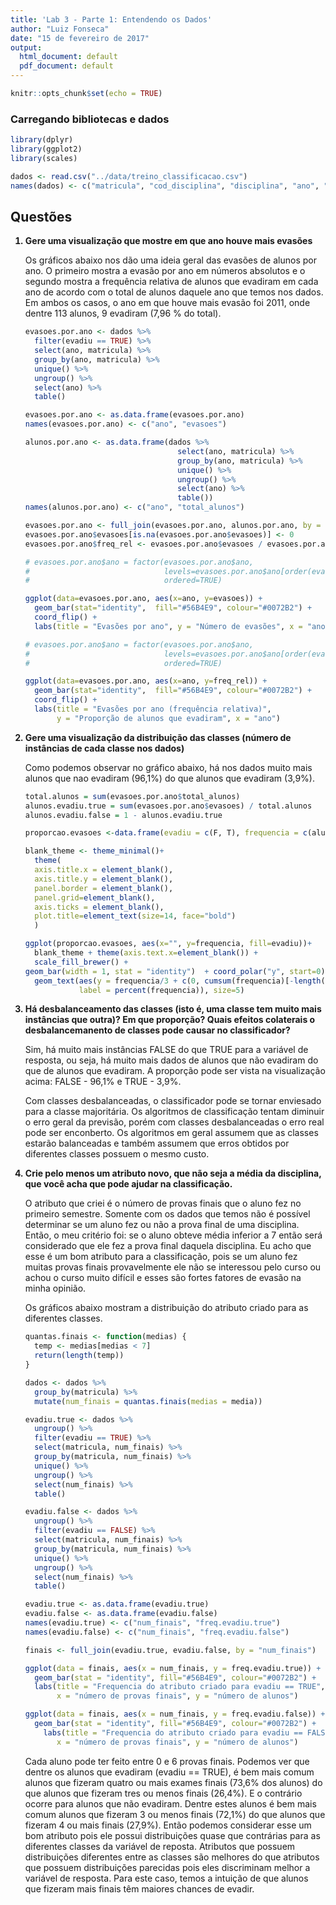 ```yaml
---
title: 'Lab 3 - Parte 1: Entendendo os Dados'
author: "Luiz Fonseca"
date: "15 de fevereiro de 2017"
output:
  html_document: default
  pdf_document: default
---
```


```r
knitr::opts_chunk$set(echo = TRUE)
```

### Carregando bibliotecas e dados
```r
library(dplyr)
library(ggplot2)
library(scales)

dados <- read.csv("../data/treino_classificacao.csv")
names(dados) <- c("matricula", "cod_disciplina", "disciplina", "ano", "periodo", "media", "evadiu")
```

## Questões
<ol>
<b><li>Gere uma visualização que mostre em que ano houve mais evasões </li></b>

Os gráficos abaixo nos dão uma ideia geral das evasões de alunos por ano. O primeiro mostra a evasão por ano em números absolutos e o segundo mostra a frequência relativa de alunos que evadiram em cada ano de acordo com o total de alunos daquele ano que temos nos dados. Em ambos os casos, o ano em que houve mais evasão foi 2011, onde dentre 113 alunos, 9 evadiram (7,96 % do total).

```r
evasoes.por.ano <- dados %>% 
  filter(evadiu == TRUE) %>%
  select(ano, matricula) %>%
  group_by(ano, matricula) %>%
  unique() %>%
  ungroup() %>%
  select(ano) %>%
  table()

evasoes.por.ano <- as.data.frame(evasoes.por.ano)
names(evasoes.por.ano) <- c("ano", "evasoes")

alunos.por.ano <- as.data.frame(dados %>% 
                                  select(ano, matricula) %>% 
                                  group_by(ano, matricula) %>%
                                  unique() %>%
                                  ungroup() %>%
                                  select(ano) %>%
                                  table())
names(alunos.por.ano) <- c("ano", "total_alunos")

evasoes.por.ano <- full_join(evasoes.por.ano, alunos.por.ano, by = "ano") 
evasoes.por.ano$evasoes[is.na(evasoes.por.ano$evasoes)] <- 0
evasoes.por.ano$freq_rel <- evasoes.por.ano$evasoes / evasoes.por.ano$total_alunos

# evasoes.por.ano$ano = factor(evasoes.por.ano$ano,
#                              levels=evasoes.por.ano$ano[order(evasoes.por.ano$evasoes)],
#                              ordered=TRUE)

ggplot(data=evasoes.por.ano, aes(x=ano, y=evasoes)) +
  geom_bar(stat="identity",  fill="#56B4E9", colour="#0072B2") + 
  coord_flip() +
  labs(title = "Evasões por ano", y = "Número de evasões", x = "ano")

# evasoes.por.ano$ano = factor(evasoes.por.ano$ano,
#                              levels=evasoes.por.ano$ano[order(evasoes.por.ano$freq_rel)],
#                              ordered=TRUE)

ggplot(data=evasoes.por.ano, aes(x=ano, y=freq_rel)) +
  geom_bar(stat="identity",  fill="#56B4E9", colour="#0072B2") + 
  coord_flip() +
  labs(title = "Evasões por ano (frequência relativa)",
       y = "Proporção de alunos que evadiram", x = "ano")

```

<b><li> Gere uma visualização da distribuição das classes (número de instâncias de cada classe nos dados) </li></b>

Como podemos observar no gráfico abaixo, há nos dados muito mais alunos que nao evadiram (96,1%) do que alunos que evadiram (3,9%).
```r
total.alunos = sum(evasoes.por.ano$total_alunos)
alunos.evadiu.true = sum(evasoes.por.ano$evasoes) / total.alunos
alunos.evadiu.false = 1 - alunos.evadiu.true

proporcao.evasoes <-data.frame(evadiu = c(F, T), frequencia = c(alunos.evadiu.false, alunos.evadiu.true))

blank_theme <- theme_minimal()+
  theme(
  axis.title.x = element_blank(),
  axis.title.y = element_blank(),
  panel.border = element_blank(),
  panel.grid=element_blank(),
  axis.ticks = element_blank(),
  plot.title=element_text(size=14, face="bold")
  )

ggplot(proporcao.evasoes, aes(x="", y=frequencia, fill=evadiu))+
  blank_theme + theme(axis.text.x=element_blank()) +
  scale_fill_brewer() +
geom_bar(width = 1, stat = "identity")  + coord_polar("y", start=0) +
  geom_text(aes(y = frequencia/3 + c(0, cumsum(frequencia)[-length(frequencia)]), 
            label = percent(frequencia)), size=5)
```

<b><li>Há desbalanceamento das classes (isto é, uma classe tem muito mais instâncias que outra)? Em que proporção? Quais efeitos colaterais o desbalancemanento de classes pode causar no classificador?</li></b>

<p>Sim, há muito mais instâncias FALSE do que TRUE para a variável de resposta, ou seja, há muito mais dados de alunos que não evadiram do que de alunos que evadiram. A proporção pode ser vista na visualização acima: FALSE - 96,1% e TRUE - 3,9%. </p>

<p>Com classes desbalanceadas, o classificador pode se tornar enviesado para a classe majoritária. Os algoritmos de classificação tentam diminuir o erro geral da previsão, porém com classes desbalanceadas o erro real pode ser enconberto. Os algoritmos em geral assumem que as classes estarão balanceadas e também assumem que erros obtidos por diferentes classes possuem o mesmo custo. </p>

<b><li>Crie pelo menos um atributo novo, que não seja a média da disciplina, que você acha que pode ajudar na classificação. </li></b>

<p>O atributo que criei é o número de provas finais que o aluno fez no primeiro semestre. Somente com os dados que temos não é possível determinar se um aluno fez ou não a prova final de uma disciplina. Então, o meu critério foi: se o aluno obteve média inferior a 7 então será considerado que ele fez a prova final daquela disciplina. Eu acho que esse é um bom atributo para a classificação, pois se um aluno fez muitas provas finais provavelmente ele não se interessou pelo curso ou achou o curso muito difícil e esses são fortes fatores de evasão na minha opinião.</p>

<p>Os gráficos abaixo mostram a distribuição do atributo criado para as diferentes classes.</p>

```r
quantas.finais <- function(medias) {
  temp <- medias[medias < 7]
  return(length(temp))
}

dados <- dados %>%
  group_by(matricula) %>%
  mutate(num_finais = quantas.finais(medias = media))

evadiu.true <- dados %>%
  ungroup() %>%
  filter(evadiu == TRUE) %>%
  select(matricula, num_finais) %>%
  group_by(matricula, num_finais) %>%
  unique() %>%
  ungroup() %>%
  select(num_finais) %>%
  table()

evadiu.false <- dados %>%
  ungroup() %>%
  filter(evadiu == FALSE) %>%
  select(matricula, num_finais) %>%
  group_by(matricula, num_finais) %>%
  unique() %>%
  ungroup() %>%
  select(num_finais) %>%
  table()

evadiu.true <- as.data.frame(evadiu.true)
evadiu.false <- as.data.frame(evadiu.false)
names(evadiu.true) <- c("num_finais", "freq.evadiu.true")
names(evadiu.false) <- c("num_finais", "freq.evadiu.false")

finais <- full_join(evadiu.true, evadiu.false, by = "num_finais")

ggplot(data = finais, aes(x = num_finais, y = freq.evadiu.true)) +
  geom_bar(stat = "identity", fill="#56B4E9", colour="#0072B2") +
  labs(title = "Frequencia do atributo criado para evadiu == TRUE",
       x = "número de provas finais", y = "número de alunos")

ggplot(data = finais, aes(x = num_finais, y = freq.evadiu.false)) +
  geom_bar(stat = "identity", fill="#56B4E9", colour="#0072B2") +
    labs(title = "Frequencia do atributo criado para evadiu == FALSE",
       x = "número de provas finais", y = "número de alunos")
```

Cada aluno pode ter feito entre 0 e 6 provas finais. Podemos ver que dentre os alunos que evadiram (evadiu == TRUE), é bem mais comum alunos que fizeram quatro ou mais exames finais (73,6% dos alunos) do que alunos que fizeram tres ou menos finais (26,4%). E o contrário ocorre para alunos que não evadiram. Dentre estes alunos é bem mais comum alunos que fizeram 3 ou menos finais (72,1%) do que alunos que fizeram 4 ou mais finais (27,9%). Então podemos considerar esse um bom atributo pois ele possui distribuições quase que contrárias para as diferentes classes da variável de reposta. Atributos que possuem distribuições diferentes entre as classes são melhores do que atributos que possuem distribuições parecidas pois eles discriminam melhor a variável de resposta. Para este caso, temos a intuição de que alunos que fizeram mais finais têm maiores chances de evadir.
</ol>